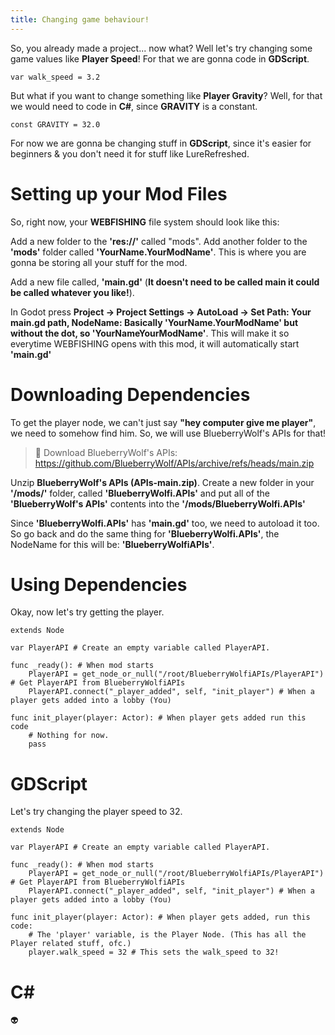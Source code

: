 ```yaml
---
title: Changing game behaviour!
---
```



So, you already made a project... now what? Well let's try changing some game values like **Player Speed**! For that we are gonna code in **GDScript**.
```
var walk_speed = 3.2
```

But what if you want to change something like **Player Gravity**? Well, for that we would need to code in **C#**, since **GRAVITY** is a constant.

```
const GRAVITY = 32.0
```

For now we are gonna be changing stuff in **GDScript**, since it's easier for beginners & you don't need it for stuff like LureRefreshed.

# Setting up your Mod Files
So, right now, your **WEBFISHING** file system should look like this:

<Files>
  <Folder name="res://" defaultOpen>
    <Folder name="Assets"/>
    <Folder name="Resources"/>
    <Folder name="Scenes"/>
    <Folder name="Sounds"/>
    <File name="default_bus_layout.tres"/>
    <File name="default_env.tres"/>
    <File name="icon.png"/>
    <File name="interactable.gd"/>
  </Folder>
</Files>

Add a new folder to the **'res://'** called "mods". Add another folder to the **'mods'** folder called **'YourName.YourModName'**.
This is where you are gonna be storing all your stuff for the mod.

Add a new file called, **'main.gd'** (**It doesn't need to be called main it could be called whatever you like!**).

In Godot press **Project -> Project Settings -> AutoLoad -> Set Path: Your main.gd path, NodeName: Basically 'YourName.YourModName' but without the dot, so 'YourNameYourModName'**.
This will make it so everytime WEBFISHING opens with this mod, it will automatically start **'main.gd'**

# Downloading Dependencies
To get the player node, we can't just say **"hey computer give me player"**, we need to somehow find him.
So, we will use BlueberryWolf's APIs for that!

> 💫 Download BlueberryWolf's APIs: https://github.com/BlueberryWolf/APIs/archive/refs/heads/main.zip

Unzip **BlueberryWolf's APIs (APIs-main.zip)**. Create a new folder in your **'/mods/'** folder, called **'BlueberryWolfi.APIs'**
and put all of the **'BlueberryWolf's APIs'** contents into the **'/mods/BlueberryWolfi.APIs'** 

Since **'BlueberryWolfi.APIs'** has **'main.gd'** too, we need to autoload it too. So go back and do the same thing for **'BlueberryWolfi.APIs'**, the NodeName for this will be:
**'BlueberryWolfiAPIs'**.

# Using Dependencies
Okay, now let's try getting the player.

```
extends Node

var PlayerAPI # Create an empty variable called PlayerAPI.

func _ready(): # When mod starts
	PlayerAPI = get_node_or_null("/root/BlueberryWolfiAPIs/PlayerAPI") # Get PlayerAPI from BlueberryWolfiAPIs
	PlayerAPI.connect("_player_added", self, "init_player") # When a player gets added into a lobby (You)

func init_player(player: Actor): # When player gets added run this code
	# Nothing for now.
    pass
```

# GDScript
Let's try changing the player speed to 32.

```
extends Node

var PlayerAPI # Create an empty variable called PlayerAPI.

func _ready(): # When mod starts
	PlayerAPI = get_node_or_null("/root/BlueberryWolfiAPIs/PlayerAPI") # Get PlayerAPI from BlueberryWolfiAPIs
	PlayerAPI.connect("_player_added", self, "init_player") # When a player gets added into a lobby (You)

func init_player(player: Actor): # When player gets added, run this code:
    # The 'player' variable, is the Player Node. (This has all the Player related stuff, ofc.)
	player.walk_speed = 32 # This sets the walk_speed to 32!
```

# C#
👽